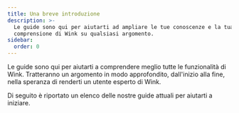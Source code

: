 ```yaml
---
title: Una breve introduzione
description: >-
  Le guide sono qui per aiutarti ad ampliare le tue conoscenze e la tua
  comprensione di Wink su qualsiasi argomento.
sidebar:
  order: 0
---
```


Le guide sono qui per aiutarti a comprendere meglio tutte le funzionalità di Wink.
Tratteranno un argomento in modo approfondito, dall'inizio alla fine, nella speranza di renderti un utente esperto di Wink.

Di seguito è riportato un elenco delle nostre guide attuali per aiutarti a iniziare.

<LinkCard title="Scopri le grandi offerte" description="The guide gives you some tips on how to search for things to sell on Wink." href="/guides/discover-great-deals/" />


<LinkCard title="Il pulsante PRENOTA ORA" description="This guide steps hotels through how to do the simplest integration with Wink with a 'Book Now' button." href="/guides/the-book-now-button/" />


<LinkCard title="Approfondimenti per principianti" description="This guides shows you how to use analytics effectively from the perspective of a supplier and an affiliate." href="/guides/insight-for-dummies/" />


<LinkCard title="Integrazione con TripPay" description="The guide gives you step-by-step instructions on how to do a full integration with TripPay as a travel company wishing to outsource the payment process." href="/guides/integrating-with-trip-pay/" />

